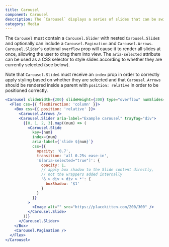```yaml
---
title: Carousel
component: Carousel
description: The `Carousel` displays a series of slides that can be swiped between or selected directly via buttons.
category: Media
---
```


The `Carousel` must contain a `Carousel.Slider` with nested `Carousel.Slide`s and optionally can include a `Carousel.Pagination` and `Carousel.Arrows`.
`Carousel.Slider`'s optional `overflow` prop will cause it to render all slides at once, allowing the user to drag them into view. The `aria-selected` attribute can be used as a CSS selector to style slides according to whether they are currently selected (see below).

Note that `Carousel.Slide`s must receive an `index` prop in order to correctly apply styling based on whether they are selected and that `Carousel.Arrows` should be rendered inside a parent with `position: relative` in order to be positioned correctly.

```jsx preview
<Carousel slideWidth={200} slideHeight={300} type="overflow" numSlides={4}>
  <Flex css={{ flexDirection: 'column' }}>
    <Box css={{ position: 'relative' }}>
      <Carousel.Arrows />
      <Carousel.Slider aria-label="Example carousel" trayTag="div">
        {[0, 1, 2, 3].map((num) => (
          <Carousel.Slide
            key={num}
            index={num}
            aria-label={`slide ${num}`}
            css={{
              opacity: '0.7',
              transition: 'all 0.25s ease-in',
              '&[aria-selected="true"]': {
                opacity: 1,
                // apply box shadow to the Slide content directly,
                // not the wrappers added internally
                '& > div > div > *': {
                  boxShadow: '$1'
                }
              }
            }}
          >
            <Image alt="" src="https://placekitten.com/200/300" />
          </Carousel.Slide>
        ))}
      </Carousel.Slider>
    </Box>
    <Carousel.Pagination />
  </Flex>
</Carousel>
```
